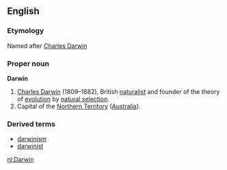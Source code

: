 ==English==
{{wikipedia}}
===Etymology===
Named after [[w:Charles Darwin|Charles Darwin]]

===Proper noun===
'''Darwin'''
# [[w:Charles Darwin|Charles Darwin]] (1809–1882), British [[naturalist]] and founder of the theory of [[evolution]] by [[natural selection]].
# Capital of the [[Northern Territory]] ([[Australia]]).

===Derived terms===
*[[darwinism]]
*[[darwinist]]

[[nl:Darwin]]